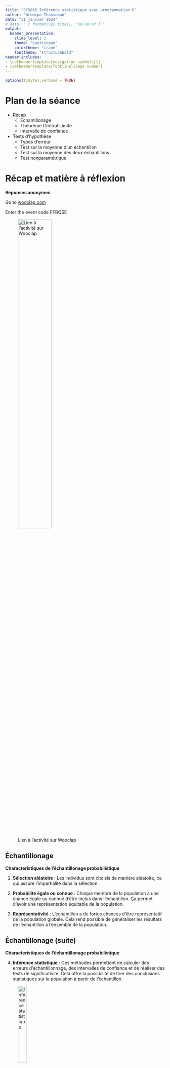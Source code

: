 ```yaml
---
title: "SYS865 Inférence statistique avec programmation R"
author: "Ornwipa Thamsuwan"
date: "31 janvier 2024"
# date: "`r format(Sys.time(), '%d-%m-%Y')`"
output:
  beamer_presentation: 
    slide_level: 2
    theme: "Goettingen"
    colortheme: "crane"
    fonttheme: "structurebold"
header-includes:
- \setbeamertemplate{navigation symbols}{}
- \setbeamertemplate{footline}[page number]
---
```


```r
options(tinytex.verbose = TRUE)
```

# Plan de la séance

- Récap
  - Échantillonage
  - Théorème Central Limite
  - Intervalle de confiance
- Tests d'hypothèse
  - Types d'erreur
  - Test sur la moyenne d'un échantillon
  - Test sur la moyenne des deux échantillons
  - Test nonparamétrique

# Récap et matière à réflexion

**Réponses anonymes**

Go to [wooclap.com](wooclap.com)

Enter the event code FFBQSE

![Lien à l'activité sur Wooclap](Wooclap-31-janvier-2023.png){width=50%, height=50%}

## Échantillonage

**Characteristiques de l'échantillonage probabilistique**

1. **Sélection aléatoire** : Les individus sont choisis de manière aléatoire, ce qui assure l'impartialité dans la sélection.

\pause

2. **Probabilité égale ou connue** : Chaque membre de la population a une chance égale ou connue d'être inclus dans l'échantillon. Ça permet d'avoir une représentation équitable de la population.

\pause

3. **Représentativité** : L'échantillon a de fortes chances d'être représentatif de la population globale. Cela rend possible de généraliser les résultats de l'échantillon à l'ensemble de la population.

## Échantillonage (suite)

**Characteristiques de l'échantillonage probabilistique**

4. **Inférence statistique** : Ces méthodes permettent de calculer des erreurs d'échantillonnage, des intervalles de confiance et de réaliser des tests de significativité. Cela offre la possibilité de tirer des conclusions statistiques sur la population à partir de l'échantillon.

![Inférence statistique](Slide-images\Population-Sample.png){width=25%, height=25%}

## Théorème Central Limite

À mesure que l'échantillon s'agrandit, la distribution de la moyenne de cet échantillon \( \overline{X}_n \) se rapproche d'une distribution normale, indépendamment de la forme de la distribution de la population.

![Théorème Central Limite](Slide-images\clt.jpg){width=70%, height=50%}

## Théorème Central Limite (suite)

Le Théorème Central Limite peut être résumé par l'équation suivante :

\[ \overline{X}_n \approx N\left(\mu, \frac{\sigma^2}{n}\right) \]

Où :

- \( \overline{X}_n \) est la moyenne de l'échantillon d'un ensemble de \( n \) variables aléatoires **\textcolor{brown}{indépendantes et identiquement distribuées}**.

- \( N\left(\mu, \frac{\sigma^2}{n}\right) \) indique que \( \overline{X}_n \) suit approximativement une distribution normale avec une moyenne \( \mu \) (la moyenne de la population) et une variance \( \frac{\sigma^2}{n} \) (la variance de la population divisée par la taille de l'échantillon \( n \)).

## Intervalle de confiance

Un IC est une plage de valeurs statistiques utilisée pour estimer la fiabilité d'une estimation d'un paramètre de population, comme la moyenne. Il est exprimé avec un niveau de confiance, indiquant la probabilité que cet intervalle contienne le vrai paramètre de la population.

### Lorsque \( \sigma \) est Connue

- Formule : \( CI = \overline{x} \pm z \times \frac{\sigma}{\sqrt{n}} \)

- \( z \) : Score Z de la distribution normale, correspondant au niveau de confiance souhaité.

### Lorsque \( \sigma \) est Inconnue

- Formule : \( CI = \overline{x} \pm t \times \frac{s}{\sqrt{n}} \)

- \( t \) : Score t de la distribution t, variant selon la taille de l'échantillon.

## Intervalle de confiance (dernier TP)

```r
data <- read.csv("diabetes.csv")

# Filter out 0 values from the Glucose column
filtered_data <- subset(data, Glucose > 0)

# Calculate density for each group
density_all <- density(filtered_data$Glucose, na.rm = TRUE)
density_outcome_0 <- density(subset(filtered_data, Outcome == 0)$Glucose, na.rm = TRUE)
density_outcome_1 <- density(subset(filtered_data, Outcome == 1)$Glucose, na.rm = TRUE)

# Find the range for the plot
x_lim_range <- range(density_all$x, density_outcome_0$x, density_outcome_1$x)
y_lim_range <- range(density_all$y, density_outcome_0$y, density_outcome_1$y)

# Set up the plot with appropriate limits
plot(density_all, xlim = x_lim_range, ylim = y_lim_range, 
     main = "Density Plot of Glucose", 
     xlab = "Concentration de Glucose Plasmatique à 2h (GTIT) [mg/dL]", 
     ylab = "Density", col = "black")

# Overlay the density plots for each group
lines(density_outcome_0, col = "blue")
lines(density_outcome_1, col = "red")

# Add a legend
legend("topright", legend = c("All", "Outcome 0 (non-diabetic)", "Outcome 1 (diabetic)"), 
       col = c("black", "blue", "red"), lty = 1, cex = 0.8)
```

\pause
\textcolor{red}{Les personnes diabétiques et non diabétiques ont-elles des niveaux différents du glucose plasmatique ?}

## Intervalle de confiance (dernier TP)

En appliquant le Théorème Central Limite ...

```r
# Calculate mean and standard deviation for each Outcome group
mean_glucose_0 <- mean(subset(filtered_data, Outcome == 0)$Glucose, na.rm = TRUE)
sd_glucose_0 <- sd(subset(filtered_data, Outcome == 0)$Glucose, na.rm = TRUE)

mean_glucose_1 <- mean(subset(filtered_data, Outcome == 1)$Glucose, na.rm = TRUE)
sd_glucose_1 <- sd(subset(filtered_data, Outcome == 1)$Glucose, na.rm = TRUE)

# Define a sequence of glucose values for plotting
glucose_range <- seq(min(filtered_data$Glucose, na.rm = TRUE), max(filtered_data$Glucose, na.rm = TRUE), length.out = 200)

# Calculate normal distribution values for each group
normal_values_0 <- dnorm(glucose_range, mean = mean_glucose_0, sd = sd_glucose_0)
normal_values_1 <- dnorm(glucose_range, mean = mean_glucose_1, sd = sd_glucose_1)

# Plot the normal probability distributions
plot(glucose_range, normal_values_0, type = 'l', col = 'blue', lwd = 2, 
     main = 'Normal Probability Distributions of Glucose by Outcome with 95% Confidence Intervals of the Means', 
     xlab = 'Concentration de Glucose Plasmatique à 2h (GTIT) [mg/dL]', 
     ylab = 'Density')
lines(glucose_range, normal_values_1, col = 'red', lwd = 2)

# Define a function to calculate the confidence interval
calculate_ci <- function(data, conf_level = 0.95) {
  mean_glucose <- mean(data$Glucose, na.rm = TRUE)
  sd_glucose <- sd(data$Glucose, na.rm = TRUE)
  n <- sum(!is.na(data$Glucose))
  
  alpha <- 1 - conf_level
  se <- sd_glucose / sqrt(n)
  t_critical <- qt(1 - alpha/2, df = n - 1)
  margin_error <- t_critical * se
  
  ci_lower <- mean_glucose - margin_error
  ci_upper <- mean_glucose + margin_error
  
  return(c(lower = ci_lower, upper = ci_upper))
}

# Calculate CI for filtered data and each Outcome group
ci_outcome_0 <- calculate_ci(subset(filtered_data, Outcome == 0))
ci_outcome_1 <- calculate_ci(subset(filtered_data, Outcome == 1))

# Add CI lines for each group
abline(v = ci_outcome_0["lower"], col = "blue", lty = 2)
abline(v = ci_outcome_0["upper"], col = "blue", lty = 2)
abline(v = ci_outcome_1["lower"], col = "red", lty = 2)
abline(v = ci_outcome_1["upper"], col = "red", lty = 2)

# Add a legend
legend("topright", legend = c("Outcome 0", "Outcome 1"), col = c("blue", "red"), lwd = 2)
```

\pause
\textcolor{red}{Les deux moyennes sont-elles différentes ?}

## Plan de la séance

- Récap
  - Échantillonage
  - Théorème Central Limite
  - Intervalle de confiance
- Test d'hypothèse
  - Types d'erreur
  - Test sur la moyenne d'un échantillon
  - Test sur la moyenne des deux échantillons
  - Test nonparamétrique

# Types d'erreur

**Erreur de type I (faux positif)** : l'enquêteur rejette une *hypothèse nulle* qui est réellement vraie dans la population.

**Erreur de type II (faux négatif)** : l’investigateur ne parvient pas à rejeter une *hypothèse nulle* qui est en réalité fausse dans la population.

\pause
... mais quelle est l'hypothèse nulle ?

\pause
Alors, voici un exemple ...

![Erreur de type I et II](Slide-images\Type-1-and-2-Error-reddit.png){width=60%, height=30%}

## Erreur type I

**Alpha \( \alpha \)** représente le seuil de probabilité de commettre une erreur de type I dans un test d'hypothèse. C'est la probabilité maximale acceptable de rejeter à tort l'hypothèse nulle. 

Communément fixé à 0,05 (5 %), un \( \alpha \) de 0,05 signifie qu'il y a 5 % de chances de rejeter l'hypothèse nulle alors qu'elle est en réalité vraie.

Réduire \( \alpha \) diminue les chances d'une erreur de type I, mais augmente le risque d'une erreur de type II.

## Erreur type II

**Beta \( \beta \)** représente la probabilité de commettre une erreur de type II dans un test d'hypothèse. C'est la probabilité de ne pas rejeter une hypothèse nulle fausse. 

La puissance d'un test, qui est \( 1 - \beta \), indique la capacité du test à rejeter correctement une fausse hypothèse nulle. 

Réduire \( \beta \) (augmentant ainsi la puissance) nécessite souvent d'augmenter la taille de l'échantillon ou la taille de l'effet.

## Types d'erreur : mise en application

En supposant que le paramètre "Glucose" est normalement distribué ...

```r
# Calculate mean and standard deviation for each Outcome group
mean_glucose_0 <- mean(subset(filtered_data, Outcome == 0)$Glucose, na.rm = TRUE)
sd_glucose_0 <- sd(subset(filtered_data, Outcome == 0)$Glucose, na.rm = TRUE)

mean_glucose_1 <- mean(subset(filtered_data, Outcome == 1)$Glucose, na.rm = TRUE)
sd_glucose_1 <- sd(subset(filtered_data, Outcome == 1)$Glucose, na.rm = TRUE)

# Define a sequence of glucose values for plotting
glucose_range <- seq(min(filtered_data$Glucose, na.rm = TRUE), max(filtered_data$Glucose, na.rm = TRUE), length.out = 200)

# Calculate normal distribution values for each group
normal_values_0 <- dnorm(glucose_range, mean = mean_glucose_0, sd = sd_glucose_0)
normal_values_1 <- dnorm(glucose_range, mean = mean_glucose_1, sd = sd_glucose_1)

# Plot the normal probability distributions
plot(glucose_range, normal_values_0, type = 'l', col = 'blue', lwd = 2, 
     main = 'Normal Probability Distributions of Glucose by Outcome', 
     xlab = 'Concentration de Glucose Plasmatique à 2h (GTIT) [mg/dL]', 
     ylab = 'Density')
lines(glucose_range, normal_values_1, col = 'red', lwd = 2)

# Add a legend
legend("topright", legend = c("Outcome 0", "Outcome 1"), col = c("blue", "red"), lwd = 2)
```

## Erreur type I

Une concentration de glucose plasmatique (à 2h) normale est inférieure à 140 mg/dL.

```r
# Plot the normal probability distributions
plot(glucose_range, normal_values_0, type = 'l', col = 'blue', lwd = 2, 
     main = 'Normal Probability Distributions of Glucose by Outcome', 
     xlab = 'Concentration de Glucose Plasmatique à 2h (GTIT) [mg/dL]', 
     ylab = 'Density', ylim = c(0, max(normal_values_0, normal_values_1)))
lines(glucose_range, normal_values_1, col = 'red', lwd = 2)

# Add a vertical line at x=140
abline(v = 140, col = "black", lwd = 2, lty = 2)

# Highlight the area under the blue curve to the right of x=140 (Type I error area for Outcome 0)
x_area <- glucose_range[glucose_range > 140]
y_area <- dnorm(x_area, mean = mean_glucose_0, sd = sd_glucose_0)
polygon(c(140, x_area, max(glucose_range)), c(0, y_area, 0), col = "lightblue", border = NA)

# Add a legend
legend("topright", legend = c("Outcome 0", "Outcome 1", "Erreur type I (Valeur supérieur à 140)"), 
       col = c("blue", "red", "lightblue"), lty = 1, lwd = 2, bty = "n")
```

## Erreur type II

Une concentration de glucose plasmatique (à 2h) normale est inférieure à 140 mg/dL.

```r
# Plot the normal probability distributions
plot(glucose_range, normal_values_0, type = 'l', col = 'blue', lwd = 2, 
     main = 'Normal Probability Distributions of Glucose by Outcome', 
     xlab = 'Concentration de Glucose Plasmatique à 2h (GTIT) [mg/dL]', 
     ylab = 'Density', ylim = c(0, max(normal_values_0, normal_values_1)))
lines(glucose_range, normal_values_1, col = 'red', lwd = 2)

# Add a vertical line at x=140
abline(v = 140, col = "black", lwd = 2, lty = 2)

# Highlight the area under the red curve to the left of x=140 (Type II error area for Outcome 1)
x_area <- glucose_range[glucose_range < 140]
y_area <- dnorm(x_area, mean = mean_glucose_1, sd = sd_glucose_1)
polygon(c(min(glucose_range), x_area, 140), c(0, y_area, 0), col = "lightcoral", border = NA)

# Add a legend
legend("topright", legend = c("Outcome 0", "Outcome 1", "Erreur Type II (Valeur inferieur à 140)"), 
       col = c("blue", "red", "lightcoral"), lty = 1, lwd = 2, bty = "n")
```

## Tableau de contingence

Ou en utilisant directement les décomptes de données ...

\pause
Discrétiser la variable 'Glucose'
```r
data$GlucoseCtgr <- ifelse(data$Glucose < 140, 
                               "Less than 140", 
                               "140 and above")
```

\pause
Créer un tableau de contingence avec les variables discrètes 'GlucoseCtgr' et 'Outcome'
```r
contingency <- table(data$GlucoseCtgr, data$Outcome)
print(contingency)
```

## Tableau de contingence (suite)

Quels sont les valeurs de \( \alpha \) et \( \beta \) ?

\pause
- Erreur type I : 'Glucose' est '140 and above' et 'Outcome' est 0.

- Erreur type II : 'Glucose' est 'Less than 140' et 'Outcome' est 1.

\pause

La mauvaise manière ... \textcolor{red}{à éviter!}
```r
contingency_prb <- prop.table(contingency)
print(contingency_prb)
```

## Tableau de contingence (suite)

La bonne manière ...
```r
total_negatives <- sum(contingency[, "0"])
false_positives <- contingency["140 and above", "0"]
alpha <- false_positives / total_negatives
cat("Alpha (Type I error rate):", alpha, "\n")

total_positives <- sum(contingency[, "1"])
false_negatives <- contingency["Less than 140", "1"] 
beta <- false_negatives / total_positives
cat("Beta (Type II error rate):", beta, "\n")
```

## Types d'erreur : conclusion

- **\( \alpha \)** : Probabilité d'un faux positif (erreur de type I).
- **\( \beta \)** : Probabilité d'un faux négatif (erreur de type II).
- Équilibrer \( \alpha \) et \( \beta \) est crucial dans les tests d'hypothèses, car la diminution de l'un augmente souvent l'autre. Le choix de \( \alpha \) et \( \beta \) est influencé par le contexte de l'étude et l'importance relative des erreurs dans le scénario de recherche spécifique.

![Équilibre entre \(\alpha\) et \(\beta\)](Slide-images\erreurdetype.jpg){width=35%, height=35%}

# Tests d'hypothèse

Les tests d'hypothèses sont utilisés pour déterminer s'il existe suffisamment de preuves pour soutenir une croyance ou une théorie particulière sur un paramètre de population.
\pause

Exemples dans le génie mécanique :

- Résistance des matériaux : Tester si un matériau composite possède une résistance à la traction supérieure à celle d'un matériau standard.

- Efficacité thermique : Comparer l'efficacité thermique de deux liquides de refroidissement moteur différents.

- Aérodynamique : Évaluer l'impact d'un nouveau design d'aile sur le rapport portance/traînée d'un aéronef. 

- Analyse des Vibrations : Analyser si une nouvelle technique d'amortissement des vibrations réduit plus efficacement les vibrations qu'une méthode actuelle. 

## Hypothèse nulle (\( H_0 \)) et alternative (\( H_1 \))

L'**hypothèse nulle** est une déclaration indiquant qu'il n'y a aucun effet ou aucune différence dans un contexte particulier. C'est une position par défaut suggérant que toute différence ou signification observée dans un ensemble de données est purement due au hasard.
\pause

L'**hypothèse alternative** est ce que l'on souhaite prouver. C'est une déclaration qui indique une différence ou un effet. Cette hypothèse est acceptée uniquement lorsque les données fournissent suffisamment de preuves pour rejeter l'hypothèse nulle.

## Démarches dans les tests d'hypothèses

Dans les tests d'hypothèses, on commence par supposer que l'hypothèse nulle est vraie. Ensuite, en fonction des données de l'échantillon, on teste cette hypothèse. Si les preuves sont suffisamment fortes contre \(H_0\), on la rejette en faveur de \(H_1\). La décision est souvent prise en utilisant les valeurs \(p\) et des niveaux de signification prédéfinis (comme \(\alpha = 0,05\)).

# Test sur la moyenne d'un échantillon

### 1. Formulation des hypothèses

\(H_0\) postule que la moyenne de la population (\(\mu\)) est égale à une valeur spécifique (\(\mu_0\)). 

- Formellement, \(H_0:\mu=\mu_0\)

\(H_1\) ou \(H_a\) suggère que la moyenne de la population diffère de cette valeur. 

- \(H_0:\mu\neq\mu_0\) (test bilatéral), \(H_0:\mu>\mu_0\) (test unilatéral droit), ou \(H_0:\mu<\mu_0\) (test unilatéral gauche)

\pause
### 2. Collecte de données et calculs statistiques

À partir des données collectées, calculer

- la moyenne de l'échantillon (\( \overline{x} \)),

- l'écart-type de l'échantillon (\( s \)) et

- la taille de l'échantillon (\( n \)).

## Test sur la moyenne d'un échantillon

### 3. Choix du test statistique et calculs

Utiliser un test (\( t \)) de Student pour comparer la moyenne de l'échantillon à la valeur spécifiée (\(\mu_0\)). 

- \( t = \frac{\overline{x} - \mu_0}{s / \sqrt{n}} \).

\pause
### 4. Décision statistique et interprétation

Déterminer une **valeur critique** par le niveau de signification \(\alpha\) (souvent 0,05). 

\pause
Si la valeur \( t \) est *en dehors des limites* de la valeur critique, rejeter \(H_0\).

Rejeter \(H_0\) indique que la moyenne de la population diffère significativement de \(\mu_0\). 

\pause
Si \(H_0\) n'est pas rejetée, il n'y a pas suffisamment de preuves pour affirmer que la moyenne de la population est différente de \(\mu_0\).

## Valeur critique

La **valeur critique** est un seuil utilisé pour déterminer si la statistique de test calculée (comme une valeur \( t \) ou \( z \)) indique un résultat statistiquement significatif, à partir de laquelle on décide de rejeter ou non l'hypothèse nulle.

\pause
La valeur critique est déterminée en fonction du niveau de signification \( \alpha \) (souvent 0,05) et, pour un test \( t \), du nombre de degrés de liberté (\( df \) ou "degree of freedom" en anglais).

\pause
```r
qt(1 - 0.05/2, df = 29)
```

\pause
Pour un test \( z \), la valeur critique dépend de la distribution normale standard, \( N(0,1) \).

\pause
```r
qnorm(0.975)
```

## Tests d'hypothèse avec la distribution t

### Test bilatéral (à deux queues)

- **Valeur critique** : \( t_{\alpha/2, \text{df}} \) et \( -t_{\alpha/2, \text{df}} \)
- Rejeter de \(H_0\) si \( t_{\text{test}} > t_{\alpha/2, \text{df}} \) ou \( t_{\text{test}} < -t_{\alpha/2, \text{df}} \)

### Test unilatéral gauche (à queue gauche)

- **Valeur critique** : \( t_{\alpha, \text{df}} \)
- Rejeter de \(H_0\) si \( t_{\text{test}} < -t_{\alpha, \text{df}} \)

### Test unilatéral droit (à queue droite)

- **Valeur critique** : \( t_{\alpha, \text{df}} \)
- Rejeter de \(H_0\) si \( t_{\text{test}} > t_{\alpha, \text{df}} \)

## Tests d'hypothèse avec la distribution t

![Rejeter \(H_0\)](Slide-images\rejecth0.png){width=70%, height=70%}

## Exemples avec R

À partir de la base des données "Pima Indian Diabetes" ...

Nous voulons tester si la population étudiée a un IMC moyen considéré comme normal, défini entre 18,5 et 24,9, avec un niveau de signification \(\alpha\) de 0,05.

\pause
**1. Formulation des hypothèses**

**\(H_0\)** : La moyenne de l'IMC de la population est normale (c'est-à-dire, située dans la plage 18.5 - 24.9).

- **Formellement**: \(H_0: 18.5 \leq \mu \leq 24.9\)

**\(H_1\)** : La moyenne de l'IMC de la population n'est pas normale (c'est-à-dire, en dehors de la plage 18.5 - 24.9).

- **Formellement**: \(H_1: \mu < 18.5\) ou \(\mu > 24.9\)

## Exemples avec R (suite)

**2. Collecte de données et calculs statistiques**

```r
filtered_bmi <- data$BMI[data$BMI>0 & !is.na(data$BMI)]
mean_bmi <- mean(filtered_bmi)
sd_bmi <- sd(filtered_bmi)
n <- length(filtered_bmi)
```

\pause
**3. Choix du test statistique et calculs**
```r
mu_0_lower <- 18.5
mu_0_upper <- 24.9
tstat_upper <- (mean_bmi-mu_0_lower) / (sd_bmi/sqrt(n))
tstat_lower <- (mean_bmi-mu_0_upper) / (sd_bmi/sqrt(n))
cat(tstat_lower, tstat_upper)
```

## Exemples avec R (suite)

**4. Décision statistique et interprétation**

Déterminer les valeurs critiques \( t_{-\alpha/2} \) et \( t_{\alpha/2} \)

\pause
```r
alpha <- 0.05
tcrit_lower <- qt(alpha/2, df = n-1)
tcrit_upper <- qt(1 - alpha/2, df = n-1)
cat(tcrit_lower, tcrit_upper)
```

\pause
Les statistiques \(t\) sont supérieures aux valeurs critiques. Donc, rejeter \(H_0\) et conclure que l'IMC moyen n'est pas normal.

# Test sur la moyenne des deux échantillons

## Quelques exercices stimulants ...

**Réponses anonymes**

Go to [wooclap.com](wooclap.com)

Enter the event code FFBQSE

![Lien à l'activité sur Wooclap](Wooclap-31-janvier-2023.png){width=50%, height=50%}

## Test t pour deux échantillons indépendants

### 1. Hypothèses

**\(H_0\)** : La moyenne de la première population (\( \mu_1 \)) est égale à la moyenne de la seconde population (\( \mu_2 \)). 

- Formellement, \(H_0\): \( \mu_1 = \mu_2 \)

**\(H_1\)** : Les moyennes des deux populations sont différentes.

- Formellement, \(H_1\): \( \mu_1 \neq \mu_2 \)

\pause
### 2. Conditions du test \textcolor{red}{-- Important!}

- Les échantillons sont indépendants.
- Les échantillons sont suffisamment grands ou proviennent de distributions normalement distribuées.
- Les variances des deux populations sont supposées égales.

## Test t pour deux échantillons indépendants

### 3. Statistique de test

La statistique de test \(t\) est calculée comme suit :
\[ t = \frac{\overline{x}_1 - \overline{x}_2}{\sqrt{s_p^2 \left(\frac{1}{n_1} + \frac{1}{n_2}\right)}} \]
où \( \overline{x}_1 \) et \( \overline{x}_2 \) sont les moyennes des échantillons, \( n_1 \) et \( n_2 \) les tailles des échantillons, et \( s_p^2 \) la variance combinée.

## Test t pour deux échantillons indépendants

### 4. Décision et interprétation

Comparer la valeur de \(t\) calculée à une valeur critique de la distribution \(t\).

- Les degrés de liberté sont df = \( n_1 + n_2 - 2 \).

- Le niveau de signification habituel : \( \alpha = 0.05 \).

- Rejeter H0 si \( |t| > t_{\text{critique}} \).

\pause
Rejeter \(H_0\) indique une différence statistiquement significative entre les moyennes des deux populations. 

Si \(H_0\) n'est pas rejetée, cela suggère l'absence de preuve suffisante d'une différence.

## Test t pour deux échantillons appariés

Pour des échantillons appariés, la méthode est similaire mais basée sur les différences appariées entre les deux ensembles de données.

\pause
Quelques exemples :

- Mesurer la capacité de charge d'une batterie *avant* et *après* un nombre de cycles de charge pour déterminer la perte de capacité au fil du temps

- Comparer la force d'un joint soudé *avant* et *après* un processus de vieillissement accéléré pour simuler l'effet à long terme de l'utilisation

- Évaluer la préférence ou le confort d'utilisateurs avec deux designs différents d'un produit pour déterminer lequel est ergonomiquement supérieur (A|B testing)

## Test t pour deux échantillons appariés

### Hypothèse
\[ H_0: \mu_{\text{diff}} = 0 \]
\[ H_1: \mu_{\text{diff}} \neq 0 \]

où \( \mu_{\text{diff}} \) est la moyenne des différences entre les paires.

\pause

### Statistique de test
\[ t = \frac{\overline{d}}{s_d / \sqrt{n}} \]
où \( \overline{d} \) est la moyenne des différences entre les deux mesures \( d_i = x_{i1} - x_{i2} \) pour chaque paire \( i \), \( s_d \) est l'écart-type des différences et \( n \) est le nombre de paires.

## Exemples avec R

À partir de la base des données "Pima Indian Diabetes" ...

Nous voulons tester si les IMC des deux groupes (diabétiques et non diabétiques) sont égaux.

\pause
\textcolor{red}{Les deux groupes sont-ils indépendants ou appariés ?}

\pause
Séparer des données en deux groupes basés sur 'Outcome'
```r
filtered_data <- subset(data, BMI > 0)
bmi_non_diabetic <- 
  filtered_data$BMI[filtered_data$Outcome == 0]
bmi_diabetic <- 
  filtered_data$BMI[filtered_data$Outcome == 1]
```

## Exemples avec R (suite)

Vérifier la condition d'homogénéité des variances
```r
var.test(bmi_non_diabetic, bmi_diabetic)
```

## Exemples avec R (suite)

Effectuer le test t pour échantillons indépendants
```r
t.test(bmi_non_diabetic, bmi_diabetic)
```

## Attention!

Les données ne sont pas normalement distribuées. Alors, il faut utiliser un test non paramétrique.
```r
shapiro.test(bmi_non_diabetic)
shapiro.test(bmi_diabetic)
```

# Test non paramétrique

## Test de Wilcoxon

Le test de Wilcoxon, également connu sous le nom de test de rang signé de Wilcoxon, est un test \textcolor{brown}{non paramétrique} utilisé en statistique pour comparer deux échantillons appariés ou pour tester des différences dans un seul échantillon apparié ou répété. Il est utilisé lorsque les conditions pour un test \(t\) paramétrique ne sont pas remplies, notamment \textcolor{brown}{lorsque les données ne suivent pas une distribution normale}.
\pause

- **Test de Rang Somme de Wilcoxon** : Utilisé pour comparer deux échantillons indépendants. Ce test est également connu sous le nom de test de Mann-Whitney.

- **Test de Wilcoxon pour Échantillons Appariés** : Utilisé pour comparer deux échantillons appariés ou mesures répétées sur un même groupe (par exemple, avant et après un traitement).

## Exemples avec R

Avec les mêmes données ...
```r
wilcox.test(bmi_non_diabetic, bmi_diabetic)
```

# Résumé des démarches

**Réponses anonymes**

Go to [wooclap.com](wooclap.com)

Enter the event code FFBQSE

![Lien à l'activité sur Wooclap](Wooclap-31-janvier-2023.png){width=50%, height=50%}

## Réponse correcte

![Démarches de test d'hypothèse](Slide-images\sortingcorrect.JPG){width=80%, height=80%}

# Travaux pratiques

Pour chacun des neuf paramètres dans la base de données sur les diabètes ...

1. Vérifier les conditions pour utiliser un test \(t\)

2. Effectuer le test \(t\) ou Wilcoxon pour comparer les valeurs entre les deux groupes (non diabétique et diabétique)

3. Interpréter les résultats